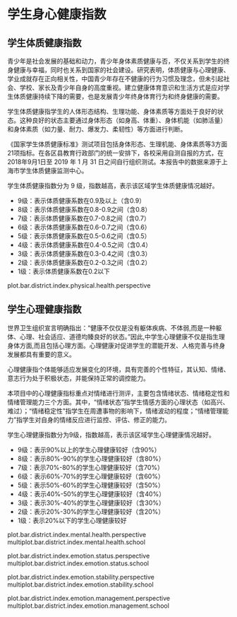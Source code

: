 <!-- chapter health  -->

# 学生身心健康指数


## 学生体质健康指数

青少年是社会发展的基础和动力，青少年身体素质健康与否，不仅关系到学生的终身健康与幸福，同时也关系到国家的社会建设。研究表明，体质健康与心理健康、学业成就存在正向相关性，中国青少年存在不健康的行为习惯及理念，但未引起社会、学校、家长及青少年自身的高度重视。建立健康体育意识和生活方式是应对学生体质健康持续下降的需要，也是发展青少年终身体育行为和终身健康的需要。

学生体质健康指学生的人体形态结构、生理功能、身体素质等方面处于良好的状态。这种良好的状态主要通过身体形态（如身高、体重）、身体机能（如肺活量）和身体素质（如力量、耐力、爆发力、柔韧性）等方面进行判断。

《国家学生体质健康标准》测试项目包括身体形态、生理机能、身体素质等3方面21项指标。在各区县教育行政部门的统一安排下，各校采用自测自报的方式，在 2018年9月1日至 2019 年 1 月 31 日之间自行组织测试。本报告中的数据来源于上海市学生体质健康监测中心。

学生体质健康指数分为 9 级，指数越高，表示该区域学生体质健康情况越好。

\mylist

- 9级：表示体质健康系数\footnote{将体质健康综合评价及格率经过标准化等一系列转化后得到的数值，转化后的数据具有可加性和可比性，用于划分体质健康指数的等级。}在0.9及以上（含0.9）
- 8级：表示体质健康系数在0.8-0.9之间（含0.8）
- 7级：表示体质健康系数在0.7-0.8之间（含0.7）
- 6级：表示体质健康系数在0.6-0.7之间（含0.6）
- 5级：表示体质健康系数在0.5-0.6之间（含0.5）
- 4级：表示体质健康系数在0.4-0.5之间（含0.4）
- 3级：表示体质健康系数在0.3-0.4之间（含0.3）
- 2级：表示体质健康系数在0.2-0.3之间（含0.2）
- 1级：表示体质健康系数在0.2以下

\mytext

plot.bar.district.index.physical.health.perspective



## 学生心理健康指数

世界卫生组织宣言明确指出：“健康不仅仅是没有躯体疾病、不体弱,而是一种躯体、心理、社会适应、道德均臻良好的状态。”因此,中学生心理健康不仅是指生理身体方面,而且包括心理方面。心理健康对促进学生的潜能开发、人格完善与终身发展都具有重要的意义。 

心理健康指个体能够适应发展变化的环境，具有完善的个性特征，其认知、情绪、意志行为处于积极状态，并能保持正常的调控能力。

本项目中的心理健康指标重点对情绪进行测评，主要包含情绪状态、情绪稳定性和情绪管理能力三个方面。其中，“情绪状态”指学生情感方面的心理状态（如高兴、难过）；“情绪稳定性”指学生在周遭事物的影响下，情绪波动的程度；“情绪管理能力”指学生对自身的情绪反应进行监控、评估、修正的能力。

学生心理健康指数分为9级，指数越高，表示该区域学生心理健康情况越好。

\mylist

- 9级：表示90%以上的学生心理健康较好\footnote{我们将得分超过本维度总分60\%界定为心理健康较好。}（含90%）
- 8级：表示80%-90%的学生心理健康较好（含80%）
- 7级：表示70%-80%的学生心理健康较好（含70%）
- 6级：表示60%-70%的学生心理健康较好（含60%）
- 5级：表示50%-60%的学生心理健康较好（含50%）
- 4级：表示40%-50%的学生心理健康较好（含40%）
- 3级：表示30%-40%的学生心理健康较好（含30%）
- 2级：表示20%-30%的学生心理健康较好（含20%）
- 1级：表示20%以下的学生心理健康较好

\mytext

plot.bar.district.index.mental.health.perspective
multiplot.bar.district.index.mental.health.school

plot.bar.district.index.emotion.status.perspective
multiplot.bar.district.index.emotion.status.school

plot.bar.district.index.emotion.stability.perspective
multiplot.bar.district.index.emotion.stability.school

plot.bar.district.index.emotion.management.perspective
multiplot.bar.district.index.emotion.management.school


<!--  end of chapter health  -->
